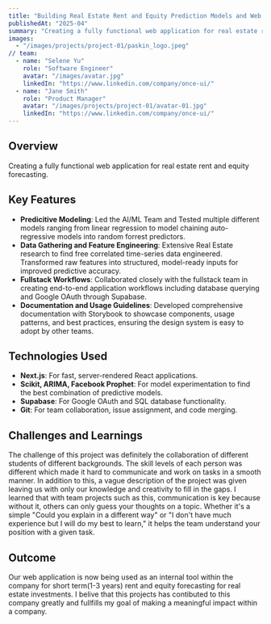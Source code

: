 ---
title: "Building Real Estate Rent and Equity Prediction Models and Web Application"
publishedAt: "2025-04"
summary: "Creating a fully functional web application for real estate rent and equity forecasting."
images:
  - "/images/projects/project-01/paskin_logo.jpeg"
// team:
  - name: "Selene Yu"
    role: "Software Engineer"
    avatar: "/images/avatar.jpg"
    linkedIn: "https://www.linkedin.com/company/once-ui/"
  - name: "Jane Smith"
    role: "Product Manager"
    avatar: "/images/projects/project-01/avatar-01.jpg"
    linkedIn: "https://www.linkedin.com/company/once-ui/"
---

## Overview

Creating a fully functional web application for real estate rent and equity forecasting.

## Key Features

- **Predicitive Modeling**: Led the AI/ML Team and Tested multiple different models ranging from linear regression to model chaining auto-regressive models into random forrest predictors.
- **Data Gathering and Feature Engineering**: Extensive Real Estate research to find free correlated time-series data engineered. Transformed raw features into structured, model-ready inputs for improved predictive accuracy.
- **Fullstack Workflows**: Collaborated closely with the fullstack team in creating end-to-end application workflows including database querying and Google OAuth through Supabase.
- **Documentation and Usage Guidelines**: Developed comprehensive documentation with Storybook to showcase components, usage patterns, and best practices, ensuring the design system is easy to adopt by other teams.

## Technologies Used

- **Next.js**: For fast, server-rendered React applications.
- **Scikit, ARIMA, Facebook Prophet**: For model experimentation to find the best combination of predictive models.
- **Supabase**: For Google OAuth and SQL database functionality.
- **Git**: For team collaboration, issue assignment, and code merging.

## Challenges and Learnings

The challenge of this project was definitely the collaboration of different students of different backgrounds. The skill levels of each person was different which made it hard to communicate and work on tasks in a smooth manner. In addition to this, a vague description of the project
was given leaving us with only our knowledge and creativity to fill in the gaps. I learned that with team projects such as this, communication is key because without it, others can only guess your thoughts on a topic. Whether it's a simple "Could you explain in a different way" or "I don't have much experience but I will do my best to learn," it helps the team understand your position with a given task.

## Outcome

Our web application is now being used as an internal tool within the company for short term(1-3 years) rent and equity forecasting for real estate investments. I belive that this projects has contibuted to this company greatly and fullfills my goal of making a meaningful impact within a company.